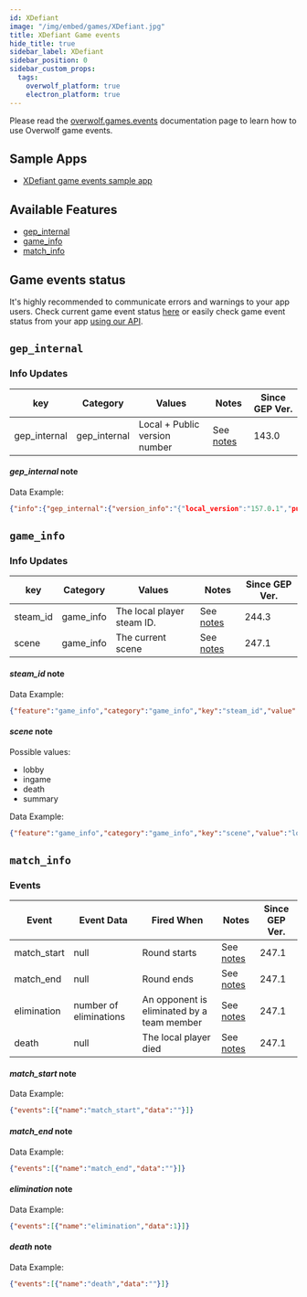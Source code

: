 ```yaml
---
id: XDefiant
image: "/img/embed/games/XDefiant.jpg"
title: XDefiant Game events
hide_title: true
sidebar_label: XDefiant
sidebar_position: 0
sidebar_custom_props:
  tags:
    overwolf_platform: true
    electron_platform: true
---
```


<!-- GENERATED USING /scripts/generate.js -->

<head>
  <meta name="keywords" content="API for XDefiant, XDefiant API, SDK for XDefiant, XDefiant SDK"/>
</head>

<GameInfo gameId={22994} page="docs" />

Please read the [overwolf.games.events](/api/live-game-data) documentation page to learn how to use Overwolf game events.

## Sample Apps

* [XDefiant game events sample app](https://github.com/overwolf/events-sample-app)

## Available Features

* [gep_internal](#gep_internal)
* [game_info](#game_info)
* [match_info](#match_info)


## Game events status

It's highly recommended to communicate errors and warnings to your app users. Check current game event status [here](/status/) or easily check game event status from your app [using our API](/topics/using-events/how-to-check-events-status-from-app).

## `gep_internal`

### Info Updates

key          | Category    | Values                    | Notes                 | Since GEP Ver. |
------------ | ------------| ------------------------- | --------------------- | ------------- |
gep_internal | gep_internal| Local + Public version number|See [notes](#gep_internal-note)|   143.0       |

#### *gep_internal* note

Data Example:

```json
{"info":{"gep_internal":{"version_info":"{"local_version":"157.0.1","public_version":"157.0.1","is_updated":true}"}},"feature":"gep_internal"}
```

## `game_info`

### Info Updates

key          | Category    | Values                    | Notes                 | Since GEP Ver. |
------------ | ------------| ------------------------- | --------------------- | ------------- |
steam_id | game_info | The local player steam ID. |See [notes](#steam_id-note)|   244.3    |
scene | game_info | The current scene |See [notes](#scene-note)|   247.1   |

#### *steam_id* note

Data Example:

```json
{"feature":"game_info","category":"game_info","key":"steam_id","value":76561198088746530}
```

#### *scene* note

Possible values:
* lobby
* ingame
* death
* summary

Data Example:

```json
{"feature":"game_info","category":"game_info","key":"scene","value":"lobby"}
```

## `match_info`

### Events

Event | Event Data                        | Fired When                  | Notes              | Since GEP Ver. |
------| ----------------------------------| --------------------------- | ------------------ | --------------|
match_start | null                         | Round starts               | See [notes](#match_start-note)  |     247.1      |
match_end | null                           | Round ends                | See [notes](#match_end-note)   |     247.1      |
elimination | number of eliminations |    An opponent is eliminated by a team member         |  See [notes](#elimination-note)  |   247.1      |
death | null |    The local player died	         |  See [notes](#death-note)  |   247.1      

#### *match_start* note

Data Example:

```json
{"events":[{"name":"match_start","data":""}]}
```

#### *match_end* note

Data Example:

```json
{"events":[{"name":"match_end","data":""}]}
```

#### *elimination* note

Data Example:

```json
{"events":[{"name":"elimination","data":1}]}
```

#### *death* note

Data Example:

```json
{"events":[{"name":"death","data":""}]}